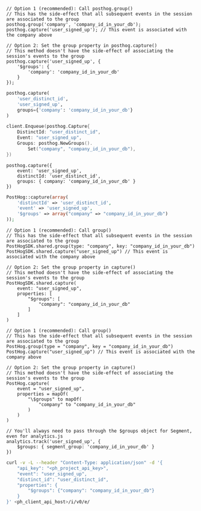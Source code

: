 <MultiLanguage>

```js-web
// Option 1 (recommended): Call posthog.group()
// This has the side-effect that all subsequent events in the session are associated to the group
posthog.group('company', 'company_id_in_your_db');
posthog.capture('user_signed_up'); // This event is associated with the company above

// Option 2: Set the group property in posthog.capture()
// This method doesn't have the side-effect of associating the session's events to the group
posthog.capture('user_signed_up', {
    '$groups': {
        'company': 'company_id_in_your_db'
    }
});
```

```python
posthog.capture(
    'user_distinct_id',
    'user_signed_up',
    groups={'company': 'company_id_in_your_db'}
)
```

```go
client.Enqueue(posthog.Capture{
    DistinctId: "user_distinct_id",
    Event: "user_signed_up",
    Groups: posthog.NewGroups().
        Set("company", "company_id_in_your_db"),
})
```

```node
posthog.capture({
    event: 'user_signed_up',
    distinctId: 'user_distinct_id',
    groups: { company: 'company_id_in_your_db' }
})
```

```php
PostHog::capture(array(
    'distinctId' => 'user_distinct_id',
    'event' => 'user_signed_up',
    '$groups' => array("company" => "company_id_in_your_db")
));
```

```ios_swift
// Option 1 (recommended): Call group()
// This has the side-effect that all subsequent events in the session are associated to the group
PostHogSDK.shared.group(type: "company", key: "company_id_in_your_db")
PostHogSDK.shared.capture("user_signed_up") // This event is associated with the company above

// Option 2: Set the group property in capture()
// This method doesn't have the side-effect of associating the session's events to the group
PostHogSDK.shared.capture(
    event: "user_signed_up",
    properties: [
        "$groups": [
            "company": "company_id_in_your_db"
        ]
    ]
)
```

```android_kotlin
// Option 1 (recommended): Call group()
// This has the side-effect that all subsequent events in the session are associated to the group
PostHog.group(type = "company", key = "company_id_in_your_db")
PostHog.capture("user_signed_up") // This event is associated with the company above

// Option 2: Set the group property in capture()
// This method doesn't have the side-effect of associating the session's events to the group
PostHog.capture(
    event = "user_signed_up",
    properties = mapOf(
        "\$groups" to mapOf(
            "company" to "company_id_in_your_db"
        )
    )
)
```

```segment
// You'll always need to pass through the $groups object for Segment, even for analytics.js
analytics.track('user_signed_up', {
    $groups: { segment_group: 'company_id_in_your_db' }
})
```

```bash
curl -v -L --header "Content-Type: application/json" -d '{
    "api_key": "<ph_project_api_key>",
    "event": "user_signed_up",
    "distinct_id": "user_distinct_id",
    "properties": {
        "$groups": {"company": "company_id_in_your_db"}
    }
}' <ph_client_api_host>/i/v0/e/
```

</MultiLanguage>